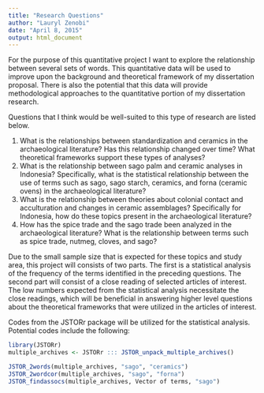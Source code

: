 ```yaml
---
title: "Research Questions"
author: "Lauryl Zenobi"
date: "April 8, 2015"
output: html_document
---
```

For the purpose of this quantitative project I want to explore the relationship between several sets of words. This quantitative data will be used to improve upon the background and theoretical framework of my dissertation proposal. There is also the potential that this data will provide methodological approaches to the quantitative portion of my dissertation research. 

Questions that I think would be well-suited to this type of research are listed below.

1. What is the relationships between standardization and ceramics in the archaeological literature? Has this relationship changed over time? What theoretical frameworks support these types of analyses?
2. What is the relationship between sago palm and ceramic analyses in Indonesia? Specifically, what is the statistical relationship between the use of terms such as sago, sago starch, ceramics, and forna (ceramic ovens) in the archaeological literature?
3. What is the relationship between theories about colonial contact and acculturation and changes in ceramic assemblages? Specifically for Indonesia, how do these topics present in the archaeological literature?
4. How has the spice trade and the sago trade been analyzed in the archaeological literature? What is the relationship between terms such as spice trade, nutmeg, cloves, and sago? 

Due to the small sample size that is expected for these topics and study area, this project will consists of two parts. The first is a statistical analysis of the frequency of the terms identified in the preceding questions. The second part will consist of a close reading of selected articles of interest. The low numbers expected from the statistical analysis necessitate the close readings, which will be beneficial in answering higher level questions about the theoretical frameworks that were utilized in the articles of interest. 


Codes from the JSTORr package will be utilized for the statistical analysis. Potential codes include the following:
```r
library(JSTORr)
multiple_archives <- JSTORr ::: JSTOR_unpack_multiple_archives()
```

```r
JSTOR_2words(multiple_archives, "sago", "ceramics")
JSTOR_2wordcor(multiple_archives, "sago", "forna")
JSTOR_findassocs(multiple_archives, Vector of terms, "sago")

```
